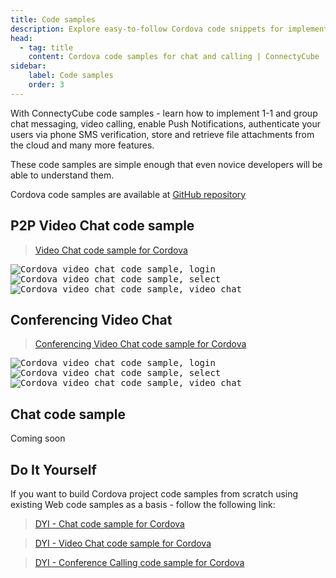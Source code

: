 ```yaml
---
title: Code samples
description: Explore easy-to-follow Cordova code snippets for implementing chat, video calling, and push notifications using ConnectyCube SDK
head:
  - tag: title
    content: Cordova code samples for chat and calling | ConnectyCube
sidebar: 
    label: Code samples
    order: 3
---
```


With ConnectyCube code samples - learn how to implement 1-1 and group chat messaging, video calling, enable Push Notifications, authenticate your users via phone SMS verification, store and retrieve file attachments from the cloud and many more features.

These code samples are simple enough that even novice developers will be able to understand them.

Cordova code samples are available at [GitHub repository](https://github.com/ConnectyCube/connectycube-cordova-samples)

## P2P Video Chat code sample

> [Video Chat code sample for Cordova](https://github.com/ConnectyCube/connectycube-cordova-samples/tree/master/sample-videochat-cordova)

<div class="img-container">
<kbd class="img-wrapper"><img class="img-mobile-sample" src="/images/code_samples/cordova/cordova_codesample_video_login.PNG" alt="Cordova video chat code sample, login" /></kbd>
<kbd class="img-wrapper"><img class="img-mobile-sample" src="/images/code_samples/cordova/cordova_codesample_video_select_users.PNG" alt="Cordova video chat code sample, select" /></kbd>
<kbd class="img-wrapper"><img class="img-mobile-sample" src="/images/code_samples/cordova/cordova_codesample_video_video.PNG" alt="Cordova video chat code sample, video chat" /></kbd>
</div>

## Conferencing Video Chat

> [Conferencing Video Chat code sample for Cordova](https://github.com/ConnectyCube/connectycube-cordova-samples/tree/master/sample-videochat-conf-cordova)

<div class="img-container">
  <kbd class="img-wrapper"><img class="img-mobile-sample" src="/images/code_samples/cordova/cordova_codesample_video_login.PNG" alt="Cordova video chat code sample, login" /></kbd>
  <kbd class="img-wrapper"><img class="img-mobile-sample" src="/images/code_samples/cordova/cordova_codesample_video_select_users.PNG" alt="Cordova video chat code sample, select" /></kbd>
  <kbd class="img-wrapper"><img class="img-mobile-sample" src="/images/code_samples/cordova/cordova_codesample_video_video.PNG" alt="Cordova video chat code sample, video chat" /></kbd>
</div>

## Chat code sample

Coming soon


## Do It Yourself

If you want to build Cordova project code samples from scratch using existing Web code samples as a basis - follow the following link:

> [DYI - Chat code sample for Cordova](https://github.com/ConnectyCube/connectycube-cordova-samples/blob/master/guides/code-samples-chat-cordova.md)

> [DYI - Video Chat code sample for Cordova](https://github.com/ConnectyCube/connectycube-cordova-samples/blob/master/guides/code-samples-videochat-cordova.md)

> [DYI - Conference Calling code sample for Cordova](https://github.com/ConnectyCube/connectycube-cordova-samples/blob/master/guides/code-samples-videochat-conf-cordova.md)
